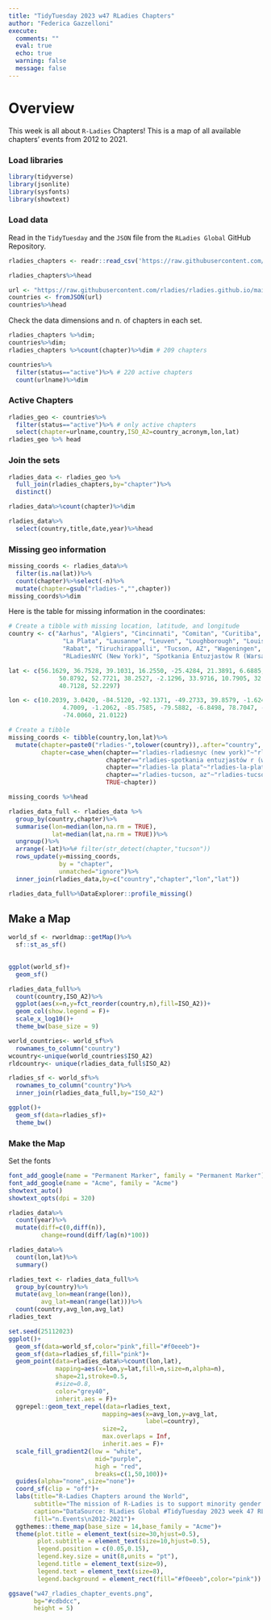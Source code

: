 ```yaml
---
title: "TidyTuesday 2023 w47 RLadies Chapters"
author: "Federica Gazzelloni"
execute:  
  comments: ""
  eval: true
  echo: true
  warning: false
  message: false
---
```


# Overview


This week is all about `R-Ladies` Chapters! This is a map of all available chapters' events from 2012 to 2021.


### Load libraries
```r
library(tidyverse)
library(jsonlite)
library(sysfonts)
library(showtext)
```


### Load data

Read in the `TidyTuesday` and  the `JSON` file from the `RLadies Global` GitHub Repository.

```r
rladies_chapters <- readr::read_csv('https://raw.githubusercontent.com/rfordatascience/tidytuesday/master/data/2023/2023-11-21/rladies_chapters.csv')

rladies_chapters%>%head
```


```r
url <- "https://raw.githubusercontent.com/rladies/rladies.github.io/main/data/chapters_meetup.json"
countries <- fromJSON(url)
countries%>%head
```


Check the data dimensions and n. of chapters in each set.
```r
rladies_chapters %>%dim;
countries%>%dim;
rladies_chapters %>%count(chapter)%>%dim # 209 chapters
```


```r
countries%>%
  filter(status=="active")%>% # 220 active chapters
  count(urlname)%>%dim
```

### Active Chapters

```r
rladies_geo <- countries%>%
  filter(status=="active")%>% # only active chapters
  select(chapter=urlname,country,ISO_A2=country_acronym,lon,lat)
rladies_geo %>% head
```

### Join the sets

```r
rladies_data <- rladies_geo %>%
  full_join(rladies_chapters,by="chapter")%>%
  distinct()

rladies_data%>%count(chapter)%>%dim
```
```r
rladies_data%>%
  select(country,title,date,year)%>%head
```

### Missing geo information
```r
missing_coords <- rladies_data%>%
  filter(is.na(lat))%>%
  count(chapter)%>%select(-n)%>%
  mutate(chapter=gsub("rladies-","",chapter))
missing_coords%>%dim
```

Here is the table for missing information in the coordinates:
```r
# Create a tibble with missing location, latitude, and longitude
country <- c("Aarhus", "Algiers", "Cincinnati", "Comitan", "Curitiba", "Jeddah", "Kumasi", 
               "La Plata", "Lausanne", "Leuven", "Loughborough", "Louisville", "Milagro", 
               "Rabat", "Tiruchirappalli", "Tucson, AZ", "Wageningen", "Waltham", 
               "RLadiesNYC (New York)", "Spotkania Entuzjastów R (Warsaw R Users Group Meetup)")

lat <- c(56.1629, 36.7528, 39.1031, 16.2550, -25.4284, 21.3891, 6.6885, -34.9215, 46.5197, 
              50.8792, 52.7721, 38.2527, -2.1296, 33.9716, 10.7905, 32.2226, 51.9690, 42.3765, 
              40.7128, 52.2297)

lon <- c(10.2039, 3.0420, -84.5120, -92.1371, -49.2733, 39.8579, -1.6244, -57.9545, 6.6323, 
               4.7009, -1.2062, -85.7585, -79.5882, -6.8498, 78.7047, -110.9747, 5.6668, -71.2356, 
               -74.0060, 21.0122)

# Create a tibble
missing_coords <- tibble(country,lon,lat)%>%
  mutate(chapter=paste0("rladies-",tolower(country)),.after="country",
         chapter=case_when(chapter=="rladies-rladiesnyc (new york)"~"rladiesnyc",
                           chapter=="rladies-spotkania entuzjastów r (warsaw r users group meetup)"~"spotkania-entuzjastow-r-warsaw-r-users-group-meetup",
                           chapter=="rladies-la plata"~"rladies-la-plata",
                           chapter=="rladies-tucson, az"~"rladies-tucson-az",
                           TRUE~chapter))

missing_coords %>%head
```



```r
rladies_data_full <- rladies_data %>%
  group_by(country,chapter)%>%
  summarise(lon=median(lon,na.rm = TRUE),
            lat=median(lat,na.rm = TRUE))%>%
  ungroup()%>%
  arrange(-lat)%>%# filter(str_detect(chapter,"tucson"))
  rows_update(y=missing_coords,
              by = "chapter",
              unmatched="ignore")%>%
  inner_join(rladies_data,by=c("country","chapter","lon","lat"))

rladies_data_full%>%DataExplorer::profile_missing()
```


## Make a Map
```r
world_sf <- rworldmap::getMap()%>%
  sf::st_as_sf()
  

ggplot(world_sf)+
  geom_sf()
```

```r
rladies_data_full%>%
  count(country,ISO_A2)%>%
  ggplot(aes(x=n,y=fct_reorder(country,n),fill=ISO_A2))+
  geom_col(show.legend = F)+
  scale_x_log10()+
  theme_bw(base_size = 9)
```
```r
world_countries<- world_sf%>%
  rownames_to_column("country")
wcountry<-unique(world_countries$ISO_A2)
rldcountry<- unique(rladies_data_full$ISO_A2)
```


```r
rladies_sf <- world_sf%>%
  rownames_to_column("country")%>%
  inner_join(rladies_data_full,by="ISO_A2")
```



```r
ggplot()+
  geom_sf(data=rladies_sf)+
  theme_bw()
```

### Make the Map

Set the fonts

```r
font_add_google(name = "Permanent Marker", family = "Permanent Marker")
font_add_google(name = "Acme", family = "Acme")
showtext_auto()
showtext_opts(dpi = 320)
```

```r
rladies_data%>%
  count(year)%>%
  mutate(diff=c(0,diff(n)),
         change=round(diff/lag(n)*100))
```

```r
rladies_data%>%
  count(lon,lat)%>%
  summary()
```

```r
rladies_text <- rladies_data_full%>%
  group_by(country)%>%
  mutate(avg_lon=mean(range(lon)),
         avg_lat=mean(range(lat)))%>%
  count(country,avg_lon,avg_lat)
rladies_text
```


```r
set.seed(25112023)
ggplot()+
  geom_sf(data=world_sf,color="pink",fill="#f0eeeb")+
  geom_sf(data=rladies_sf,fill="pink")+
  geom_point(data=rladies_data%>%count(lon,lat),
             mapping=aes(x=lon,y=lat,fill=n,size=n,alpha=n),
             shape=21,stroke=0.5,
             #size=0.8,
             color="grey40",
             inherit.aes = F)+
  ggrepel::geom_text_repel(data=rladies_text,
                          mapping=aes(x=avg_lon,y=avg_lat,
                                      label=country),
                          size=2,
                          max.overlaps = Inf,
                          inherit.aes = F)+
  scale_fill_gradient2(low = "white",
                        mid="purple",
                        high = "red",
                        breaks=c(1,50,100))+
  guides(alpha="none",size="none")+
  coord_sf(clip = "off")+
  labs(title="R-Ladies Chapters around the World",
       subtitle="The mission of R-Ladies is to support minority gender R enthusiasts in achieving their programming potential\nby building a collaborative global network of R leaders, mentors, learners, and developers\nto facilitate individual and collective progress worldwide.",
       caption="DataSource: RLadies Global #TidyTuesday 2023 week 47 RLadies Chapters\nMap-Vis: @fgazzelloni",
       fill="n.Events\n2012-2021")+
  ggthemes::theme_map(base_size = 14,base_family = "Acme")+
  theme(plot.title = element_text(size=30,hjust=0.5),
        plot.subtitle = element_text(size=10,hjust=0.5),
        legend.position = c(0.05,0.15),
        legend.key.size = unit(8,units = "pt"),
        legend.title = element_text(size=9),
        legend.text = element_text(size=8),
        legend.background = element_rect(fill="#f0eeeb",color="pink"))
```
```r
ggsave("w47_rladies_chapter_events.png",
       bg="#cdbdcc",
       height = 5)
```

